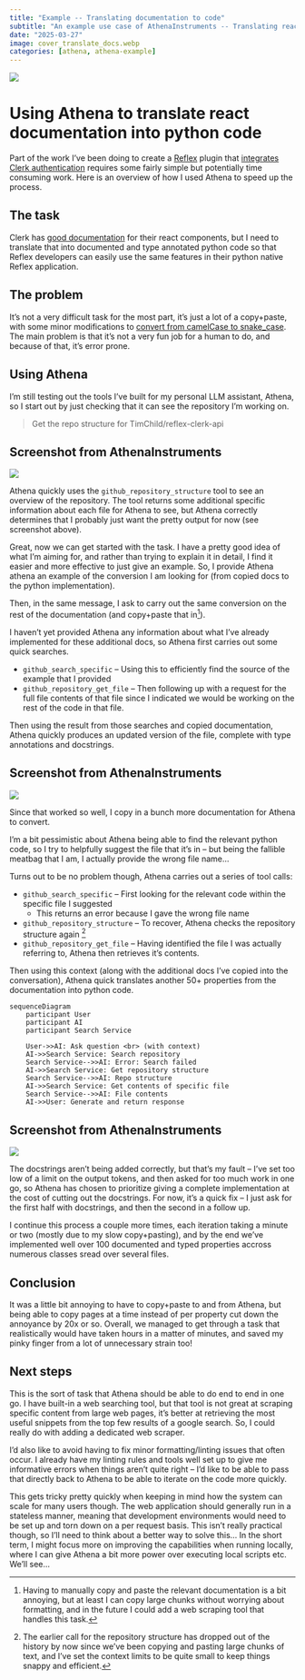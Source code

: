 ```yaml
---
title: "Example -- Translating documentation to code"
subtitle: "An example use case of AthenaInstruments -- Translating react documentation into python code"
date: "2025-03-27"
image: cover_translate_docs.webp
categories: [athena, athena-example]
---
```


![](cover_translate_docs.webp)


# Using Athena to translate react documentation into python code

Part of the work I've been doing to create a [Reflex](https://reflex.dev) plugin that [integrates Clerk authentication](https://github.com/TimChild/reflex-clerk-api) requires some fairly simple but potentially time consuming work. Here is an overview of how I used Athena to speed up the process.


## The task

Clerk has [good documentation](https://clerk.com/docs/components/overview) for their react components, but I need to translate that into documented and type annotated python code so that Reflex developers can easily use the same features in their python native Reflex application.

## The problem

It's not a very difficult task for the most part, it's just a lot of a copy+paste, with some minor modifications to [convert from camelCase to snake_case](./looking-up-reflex-doc.qmd). The main problem is that it's not a very fun job for a human to do, and because of that, it's error prone. 

## Using Athena

I'm still testing out the tools I've built for my personal LLM assistant, Athena, so I start out by just checking that it can see the repository I'm working on.

> Get the repo structure for TimChild/reflex-clerk-api

::: {.callout-note icon=false collapse=true}
## Screenshot from AthenaInstruments

![](translating-screenshot-1.webp)

:::

Athena quickly uses the `github_repository_structure` tool to see an overview of the repository. The tool returns some additional specific information about each file for Athena to see, but Athena correctly determines that I probably just want the pretty output for now (see screenshot above).



Great, now we can get started with the task. I have a pretty good idea of what I'm aiming for, and rather than trying to explain it in detail, I find it easier and more effective to just give an example. So, I provide Athena athena an example of the conversion I am looking for (from copied docs to the python implementation).

Then, in the same message, I ask to carry out the same conversion on the rest of the documentation (and copy+paste that in[^1]).

[^1]: Having to manually copy and paste the relevant documentation is a bit annoying, but at least I can copy large chunks without worrying about formatting, and in the future I could add a web scraping tool that handles this task.

I haven't yet provided Athena any information about what I've already implemented for these additional docs, so Athena first carries out some quick searches.

- `github_search_specific` -- Using this to efficiently find the source of the example that I provided
- `github_repository_get_file` -- Then following up with a request for the full file contents of that file since I indicated we would be working on the rest of the code in that file.

Then using the result from those searches and copied documentation, Athena quickly produces an updated version of the file, complete with type annotations and docstrings.


::: {.callout-note icon=false collapse=true}
## Screenshot from AthenaInstruments

![](translating-screenshot-2.webp)

:::


Since that worked so well, I copy in a bunch more documentation for Athena to convert. 

I'm a bit pessimistic about Athena being able to find the relevant python code, so I try to helpfully suggest the file that it's in -- but being the fallible meatbag that I am, I actually provide the wrong file name...

Turns out to be no problem though, Athena carries out a series of tool calls:

- `github_search_specific` -- First looking for the relevant code within the specific file I suggested
	- This returns an error because I gave the wrong file name
- `github_repository_structure` -- To recover, Athena checks the repository structure again [^2] 
- `github_repository_get_file` -- Having identified the file I was actually referring to, Athena then retrieves it's contents.

Then using this context (along with the additional docs I've copied into the conversation), Athena quick translates another 50+ properties from the documentation into python code.

```mermaid

sequenceDiagram
    participant User
    participant AI
    participant Search Service

    User->>AI: Ask question <br> (with context)
    AI->>Search Service: Search repository
    Search Service-->>AI: Error: Search failed
    AI->>Search Service: Get repository structure
    Search Service-->>AI: Repo structure
    AI->>Search Service: Get contents of specific file
    Search Service-->>AI: File contents
    AI->>User: Generate and return response

```


[^2]: The earlier call for the repository structure has dropped out of the history by now since we've been copying and pasting large chunks of text, and I've set the context limits to be quite small to keep things snappy and efficient.


::: {.callout-note icon=false collapse=true}
## Screenshot from AthenaInstruments

![](translating-screenshot-3.webp)

:::

The docstrings aren't being added correctly, but that's my fault -- I've set too low of a limit on the output tokens, and then asked for too much work in one go, so Athena has chosen to prioritize giving a complete implementation at the cost of cutting out the docstrings. For now, it's a quick fix -- I just ask for the first half with docstrings, and then the second in a follow up.


I continue this process a couple more times, each iteration taking a minute or two (mostly due to my slow copy+pasting), and by the end we've implemented well over 100 documented and typed properties accross numerous classes sread over several files.


## Conclusion

It was a little bit annoying to have to copy+paste to and from Athena, but being able to copy pages at a time instead of per property cut down the annoyance by 20x or so. Overall, we managed to get through a task that realistically would have taken hours in a matter of minutes, and saved my pinky finger from a lot of unnecessary strain too!


## Next steps

This is the sort of task that Athena should be able to do end to end in one go. I have built-in a web searching tool, but that tool is not great at scraping specific content from large web pages, it's better at retrieving the most useful snippets from the top few results of a google search. So, I could really do with adding a dedicated web scraper.

I'd also like to avoid having to fix minor formatting/linting issues that often occur. I already have my linting rules and tools well set up to give me informative errors when things aren't quite right -- I'd like to be able to pass that directly back to Athena to be able to iterate on the code more quickly.

This gets tricky pretty quickly when keeping in mind how the system can scale for many users though. The web application should generally run in a stateless manner, meaning that development environments would need to be set up and torn down on a per request basis. This isn't really practical though, so I'll need to think about a better way to solve this... In the short term, I might focus more on improving the capabilities when running locally, where I can give Athena a bit more power over executing local scripts etc. We'll see...

